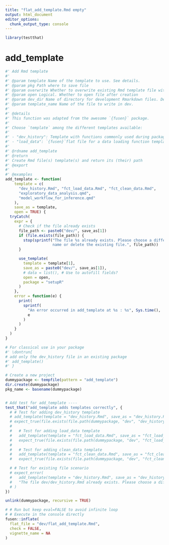 ```yaml
---
title: "flat_add_template.Rmd empty"
output: html_document
editor_options: 
  chunk_output_type: console
---
```


```r
library(testthat)
```

# add_template

```r
#' Add Rmd template
#'
#' @param template Name of the template to use. See details.
#' @param pkg Path where to save file
#' @param overwrite Whether to overwrite existing Rmd template file with same name
#' @param open Logical. Whether to open file after creation
#' @param dev_dir Name of directory for development Rmarkdown files. Default to "dev".
#' @param template_name Name of the file to write in dev.
#'
#' @details
#' This function was adapted from the awesome `{fusen}` package.
#'
#' Choose `template` among the different templates available:
#'
#' - "dev_history": Template with functions commonly used during package development.
#' - "load_data": `{fusen}`flat file for a data loading function template.
#'
#' @rdname add_template
#' @return
#' Create Rmd file(s) template(s) and return its (their) path
#' @export
#'
#' @examples
add_template <- function(
    template = c(
      "dev_history.Rmd", "fct_load_data.Rmd", "fct_clean_data.Rmd",
      "exploratory_data_analysis.qmd",
      "model_workflow_for_inference.qmd"
    ),
    save_as = template,
    open = TRUE) {
  tryCatch(
    expr = {
      # Check if the file already exists
      file_path <- paste0("dev/", save_as[1])
      if (file.exists(file_path)) {
        stop(sprintf("The file %s already exists. Please choose a different
                     name or delete the existing file.", file_path))
      }

      use_template(
        template = template[1],
        save_as = paste0("dev/", save_as[1]),
        # data = list(), # Use to autofill fields?
        open = open,
        package = "setupR"
      )
    },
    error = function(e) {
      print(
        sprintf(
          "An error occurred in add_template at %s : %s", Sys.time(),
          e
        )
      )
    }
  )
}
```

```r
# For classical use in your package
#' \dontrun{
# add only the dev_history file in an existing package
#' add_template()
#' }
```

```r
# Create a new project
dummypackage <- tempfile(pattern = "add_template")
dir.create(dummypackage)
pkg_name <- basename(dummypackage)


# Add test for add_template ----
test_that("add_template adds templates correctly", {
  # # Test for adding dev_history template
  # add_template(template = "dev_history.Rmd", save_as = "dev_history.Rmd")
  # expect_true(file.exists(file.path(dummypackage, "dev", "dev_history.Rmd")))
  #
  #   # Test for adding load_data template
  #   add_template(template = "fct_load_data.Rmd", save_as = "fct_load_data.Rmd")
  #   expect_true(file.exists(file.path(dummypackage, "dev", "fct_load_data.Rmd")))
  #
  #   # Test for adding clean_data template
  #   add_template(template = "fct_clean_data.Rmd", save_as = "fct_clean_data.Rmd")
  #   expect_true(file.exists(file.path(dummypackage, "dev", "fct_clean_data.Rmd")))

  # # Test for existing file scenario
  # expect_error(
  #   add_template(template = "dev_history.Rmd", save_as = "dev_history.Rmd"),
  #   "The file dev/dev_history.Rmd already exists. Please choose a different name or delete the existing file."
  # )
})

unlink(dummypackage, recursive = TRUE)
```

```r
# # Run but keep eval=FALSE to avoid infinite loop
# # Execute in the console directly
fusen::inflate(
  flat_file = "dev/flat_add_template.Rmd",
  check = FALSE,
  vignette_name = NA
)
```
